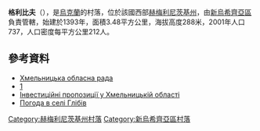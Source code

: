 {{coord|48|55|3|N|27|9|20|E|scale:100000|display=title}}

'''格利比夫'''（{{lang-uk|Глібів}}），是[[烏克蘭|烏克蘭]]的村落，位於該國西部[[赫梅利尼茨基州|赫梅利尼茨基州]]，由[[新烏希齊亞區|新烏希齊亞區]]負責管轄，始建於1393年，面積3.48平方公里，海拔高度288米，2001年人口737，人口密度每平方公里212人。

==參考資料==
* [https://web.archive.org/web/20160508153343/http://oblrada.km.ua/ Хмельницька обласна рада]
* [http://www.spadok.org/index.php] {{Wayback|url=http://www.spadok.org/index.php |date=20140927001922 }}
* [https://web.archive.org/web/20140516185232/http://dep.km.ua/ Інвестиційні пропозиції у Хмельницькій області]
* [http://weather.in.ua/ua/hmel'nickaja/5226 Погода в селі Глібів] {{Wayback|url=http://weather.in.ua/ua/hmel%27nickaja/5226 |date=20210303183647 }}

{{DEFAULTSORT:Глібів}}
[[Category:赫梅利尼茨基州村落|Category:赫梅利尼茨基州村落]]
[[Category:新烏希齊亞區村落|Category:新烏希齊亞區村落]]


{{Khmelnytskyi-geo-stub}}